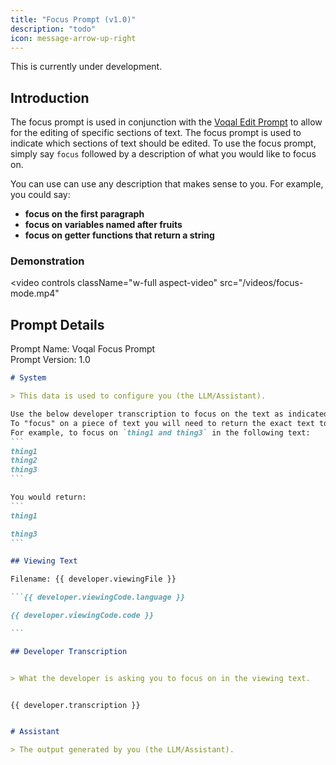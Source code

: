 ```yaml
---
title: "Focus Prompt (v1.0)"
description: "todo"
icon: message-arrow-up-right
---
```


<Warning>This is currently under development.</Warning>

## Introduction

The focus prompt is used in conjunction with the [Voqal Edit Prompt](/prompting/library/edit) to allow for the editing
of specific sections of text. The focus prompt is used to indicate which sections of text should be edited. To use the
focus prompt, simply say `focus` followed by a description of what you would like to focus on.

You can use can use any description that makes sense to you. For example, you could say:
- **focus on the first paragraph**
- **focus on variables named after fruits**
- **focus on getter functions that return a string**

### Demonstration

<video
  controls
  className="w-full aspect-video"
  src="/videos/focus-mode.mp4"
></video>

## Prompt Details

<Info>Prompt Name: Voqal Focus Prompt<br/>Prompt Version: 1.0</Info>

<Accordion title="Prompt Text">

`````markdown
# System

> This data is used to configure you (the LLM/Assistant).

Use the below developer transcription to focus on the text as indicated by the transcription.
To "focus" on a piece of text you will need to return the exact text to be focused surrounded by triple backticks (```).
For example, to focus on `thing1 and thing3` in the following text:
```
thing1
thing2
thing3
```

You would return:
```
thing1

thing3
```

## Viewing Text

Filename: {{ developer.viewingFile }}

```{{ developer.viewingCode.language }}

{{ developer.viewingCode.code }}

```

## Developer Transcription


> What the developer is asking you to focus on in the viewing text.


{{ developer.transcription }}


# Assistant

> The output generated by you (the LLM/Assistant).

`````

</Accordion>
